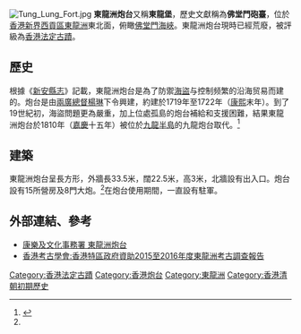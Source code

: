 {{coord|22|15|17.81|N|114|17|48.85|E|display=title}}
[[File:Tung_Lung_Fort.jpg|thumb]]
'''東龍洲炮台'''又稱'''東龍堡'''，歷史文獻稱為'''佛堂門砲臺'''，位於[[香港|香港]][[新界|新界]][[西貢區|西貢區]][[東龍洲|東龍洲]]東北面，俯瞰[[佛堂門海峽|佛堂門海峽]]。東龍洲炮台現時已經荒廢，被評級為[[香港法定古蹟|香港法定古蹟]]。

==歷史==
{{quote|
「[[佛堂門|佛堂門]]在[[鯉魚門|鯉魚門]]之東南　又曰鐵砧門　旁有巨石　長二丈許　形如鐵砧　潮汐急湍　巨浪滔天　風不順　商舶不敢行　其北曰[[北佛堂|北佛堂]]　其南曰[[南佛堂|南佛堂]]　兩邊皆有[[天后古廟|天后古廟]]　北廟創於[[宋代|宋]]　有石刻碑文數行　字如碗大　歲久漫滅　內[[咸淳|咸淳]]二年四字尚可識　廟右曰[[大廟灣|碇齒灣]]　古有[[佛頭洲稅關遺址|稅關]]　今廢　基址稍存　其[[南佛堂|南佛堂]]之山　乃孤島也　[[康熙|康熙]]年間設砲臺一座　以禦海氛　[[嘉慶|嘉慶]][[庚午|庚午]][[新安縣知縣列表|知縣]][[李維榆|李維榆]]詳請移建北臺於[[九龍寨城|九龍寨]]海旁」

《[[新安縣志|新安縣志]]》．卷之四．山水略
}}
根據《[[新安縣志|新安縣志]]》記載，東龍洲炮台是為了防禦[[海盜|海盜]]与控制频繁的沿海贸易而建的。炮台是由[[兩廣總督|兩廣總督]][[楊琳_(清朝)|楊琳]]下令興建，約建於1719年至1722年（[[康熙|康熙]]末年）。到了19世紀初，海盜問題更為嚴重，加上位處孤島的炮台補給和支援困難，結果東龍洲炮台於1810年（[[嘉慶|嘉慶]]十五年）被位於[[九龍半島|九龍半島]]的九龍炮台取代。<ref name="rthk1982">{{Cite episode
|title=香港史研究
|url=http://rthk9.rthk.hk/classicschannel/80s_tv_0005_20.htm
|series=百載鑪峰（1982）
|serieslink=百載鑪峰
|credits=主持：[[何文匯|何文匯]]
|network=[[香港電台|香港電台]]
|station=
|city=[[香港|香港]]
|airdate=1982年9月19日
|minutes=首2分43秒
|11=
|access-date=2020年6月26日
|archive-date=2017年7月28日
|archive-url=https://web.archive.org/web/20170728094119/http://rthk9.rthk.hk/classicschannel/80s_tv_0005_20.htm
|dead-url=no
}}</ref>

==建築==
東龍洲炮台呈長方形，外牆長33.5米，闊22.5米，高3米，北牆設有出入口。炮台設有15所營房及8門大炮。<ref name="rthk1982"/>在炮台使用期間，一直設有駐軍。

==外部連結、參考==
{{commonscat|Tung Lung Fort}}
*[https://web.archive.org/web/20110524144344/http://www.lcsd.gov.hk/ce/Museum/Monument/b5/monuments_09.php 康樂及文化事務署 東龍洲炮台]
*[http://www.hkarch.org/pdf/report/2015%20Tung%20Lung%20Island%20Investigation%20Report.pdf  香港考古學會:香港特區政府資助2015至2016年度東龍洲考古調查報告] {{Wayback|url=http://www.hkarch.org/pdf/report/2015%20Tung%20Lung%20Island%20Investigation%20Report.pdf |date=20170416222142 }}

{{reflist}}
{{香港法定古蹟}}
[[Category:香港法定古蹟|Category:香港法定古蹟]]
[[Category:香港炮台|Category:香港炮台]]
[[Category:東龍洲|Category:東龍洲]]
[[Category:香港清朝初期歷史|Category:香港清朝初期歷史]]